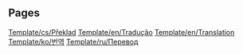 
== Pages ==
[[Template/cs/Překlad]]
[[Template/en/Tradução]]
[[Template/en/Translation]]
[[Template/ko/번역]]
[[Template/ru/Перевод]]
